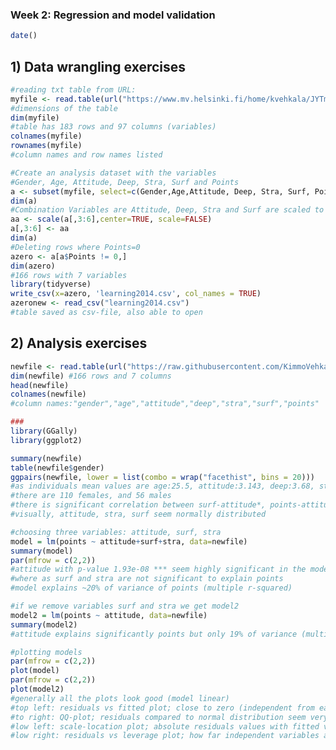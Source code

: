 ### Week 2: Regression and model validation

```r
date() 
```

## 1) Data wrangling exercises 

```r
#reading txt table from URL:
myfile <- read.table(url("https://www.mv.helsinki.fi/home/kvehkala/JYTmooc/JYTOPKYS2-data.txt"), sep = "\t", header = TRUE)
#dimensions of the table
dim(myfile)
#table has 183 rows and 97 columns (variables)
colnames(myfile)
rownames(myfile)
#column names and row names listed

#Create an analysis dataset with the variables 
#Gender, Age, Attitude, Deep, Stra, Surf and Points
a <- subset(myfile, select=c(Gender,Age,Attitude, Deep, Stra, Surf, Points))
dim(a)
#Combination Variables are Attitude, Deep, Stra and Surf are scaled to mean
aa <- scale(a[,3:6],center=TRUE, scale=FALSE)
a[,3:6] <- aa
dim(a)
#Deleting rows where Points=0
azero <- a[a$Points != 0,]
dim(azero)
#166 rows with 7 variables
library(tidyverse)
write_csv(x=azero, 'learning2014.csv', col_names = TRUE)
azeronew <- read_csv("learning2014.csv")
#table saved as csv-file, also able to open
```

## 2) Analysis exercises

```r
newfile <- read.table(url("https://raw.githubusercontent.com/KimmoVehkalahti/Helsinki-Open-Data-Science/master/datasets/learning2014.txt"), sep = ",", header = TRUE)
dim(newfile) #166 rows and 7 columns
head(newfile)
colnames(newfile) 
#column names:"gender","age","attitude","deep","stra","surf","points"

###
library(GGally)
library(ggplot2)

summary(newfile)
table(newfile$gender)
ggpairs(newfile, lower = list(combo = wrap("facethist", bins = 20)))
#as individuals mean values are age:25.5, attitude:3.143, deep:3.68, stra:3.12, surf:2.78, points:22.7
#there are 110 females, and 56 males
#there is significant correlation between surf-attitude*, points-attitude***, surf-deep*** and surf-stra*
#visually, attitude, stra, surf seem normally distributed

#choosing three variables: attitude, surf, stra
model = lm(points ~ attitude+surf+stra, data=newfile)
summary(model)
par(mfrow = c(2,2))
#attitude with p-value 1.93e-08 *** seem highly significant in the model
#where as surf and stra are not significant to explain points
#model explains ~20% of variance of points (multiple r-squared)

#if we remove variables surf and stra we get model2
model2 = lm(points ~ attitude, data=newfile)
summary(model2)
#attitude explains significantly points but only 19% of variance (multiple r-squared)

#plotting models
par(mfrow = c(2,2))
plot(model)
par(mfrow = c(2,2))
plot(model2)
#generally all the plots look good (model linear)
#top left: residuals vs fitted plot; close to zero (independent from each other), fitted values are forecasts of  observed values, residuals what are left out of forecast
#to right: QQ-plot; residuals compared to normal distribution seem very linear (on the line)
#low left: scale-location plot; absolute residuals values with fitted values, similar magnitudes of residuals across fitted values
#low right: residuals vs leverage plot; how far independent variables are from observations; no points with high residue and high leverage
```

